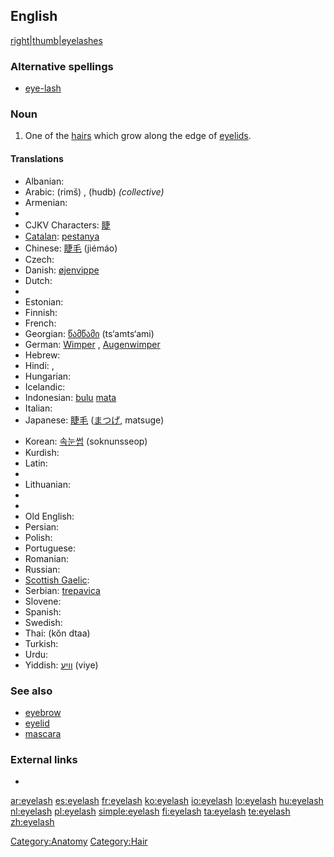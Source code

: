 ==English==
[[file:Cils.jpg|right|thumb|eyelashes]]

===Alternative spellings===
* [[eye-lash]]

===Noun===
{{en-noun|es}}

# One of the [[hair]]s which grow along the edge of [[eyelid]]s.

====Translations====
{{trans-top|hair growing on the edge of an eyelid}}
* Albanian: {{t|sq|qerpik|m|xs=Albanian}}
* Arabic: {{Arab|[[رمش]]}} (rimš) {{m}}, {{Arab|[[هدب]]}} (hudb) {{m}} ''(collective)''
* Armenian: {{t-|hy|թարթիչ|tr=t'art'ič|sc=Armn|xs=Armenian}}
* {{trreq|Basque}}
* CJKV Characters: [[睫]]
* [[Catalan]]: [[pestanya]]
* Chinese: [[睫毛]] (jiémáo)
* Czech: {{t-|cs|řasa|f}}
* Danish: [[øjenvippe]] {{c}}
* Dutch: {{t+|nl|wimper|m}}
* {{trreq|Esperanto}}
* Estonian: {{t|et|ripsmed}}
* Finnish: {{t-|fi|silmäripsi}}
* French: {{t+|fr|cil|m}}
* Georgian: [[წამწამი]] (ts‘amts‘ami)
* German: [[Wimper]] {{f}}, [[Augenwimper]] {{f}}
* Hebrew: {{t-|he|ריס|m|tr=ris|sc=Hebr}}
* Hindi: {{t-|hi|पपनी|f|tr=papnī|sc=Deva|xs=Hindi}},  {{t-|hi|पलक|m|tr=palak|sc=Deva|xs=Hindi}}
* Hungarian: {{t+|hu|szempilla}}
* Icelandic: {{t-|is|augnhár|n}}
* Indonesian: [[bulu]] [[mata]]
* Italian: {{t+|it|ciglio|m}}
* Japanese: [[睫毛]] ([[まつげ]], matsuge)
{{trans-mid}}
* Korean: [[속눈썹]] (soknunsseop)
* Kurdish: {{ku-Arab|[[برژانگ]]}}
* Latin: {{t-|la|cilia|n|p}}
* {{trreq|Latvian}}
* Lithuanian: {{t-|lt|blakstiena|f|xs=Lithuanian}}
* {{trreq|Maori}}
* {{trreq|Mongolian}}
* Old English: {{t-|ang|bru|alt=brū|xs=Old English}}
* Persian: {{t-|fa|مژه|sc=fa-Arab|xs=Persian}}
* Polish: {{t+|pl|rzęsa|f}}
* Portuguese: {{t-|pt|cílio|m}}
* Romanian: {{t|ro|geană|f}}
* Russian: {{t+|ru|ресница|f|tr=resnítsa|sc=Cyrl}}
* [[Scottish Gaelic]]: {{t-|gd|rosg|m|xs=Scottish Gaelic}}
* Serbian: [[trepavica]] {{f}}
* Slovene: {{t+|sl|trepalnica|f}}
* Spanish: {{t+|es|pestaña|f}}
* Swedish: {{t+|sv|ögonfrans|c}}
* Thai: {{Thai|[[ขนตา]]}} (kŏn dtaa)
* Turkish: {{t+|tr|kirpik}}
* Urdu: {{t|ur|پپن|f|tr=papnī|sc=ur-Arab|xs=Urdu}}
* Yiddish: [[וויִע]] (viye) {{f}}
{{trans-bottom}}

===See also===
* [[eyebrow]]
* [[eyelid]]
* [[mascara]]

===External links===
* {{pedialite}}

[[Category:Anatomy]]
[[Category:Hair]]

[[ar:eyelash]]
[[es:eyelash]]
[[fr:eyelash]]
[[ko:eyelash]]
[[io:eyelash]]
[[lo:eyelash]]
[[hu:eyelash]]
[[nl:eyelash]]
[[pl:eyelash]]
[[simple:eyelash]]
[[fi:eyelash]]
[[ta:eyelash]]
[[te:eyelash]]
[[zh:eyelash]]